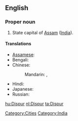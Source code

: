 ==English==
{{wikipedia}}

===Proper noun===
{{en-proper noun}}

# State capital of [[Assam]] ([[India]]).

====Translations====
{{trans-top|state capital of Assam, India}}
* [[Assamese]]: {{t|as|দিছপুৰ|sc=Beng|xs=Assamese}}
* Bengali: {{t|bn|দিসপুর|sc=Beng}}
* Chinese:
*: Mandarin: {{t|cmn|第斯普爾|sc=Hani}},  {{t|cmn|第斯普尔|tr=Dìsīpǔ'ěr|sc=Hani}}
{{trans-mid}}
* Hindi: {{t|hi|दिसपुर|tr=dispur|xs=Hindi}}
* Japanese: {{t|ja|ディスプル|tr=Disupuru}}
* Russian: {{t|ru|Диспур|m|tr=Dispúr}}
{{trans-bottom}}

[[Category:Cities]]
[[Category:India]]

[[hu:Dispur]]
[[nl:Dispur]]
[[ta:Dispur]]
